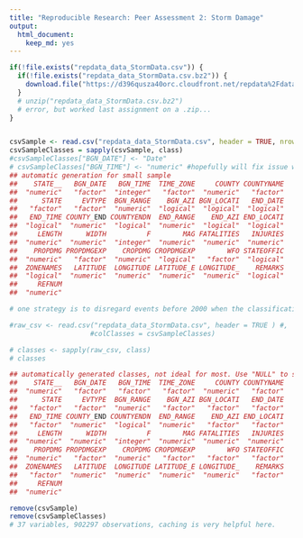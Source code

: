 ```yaml
---
title: "Reproducible Research: Peer Assessment 2: Storm Damage"
output: 
  html_document: 
    keep_md: yes
---
```


<!-- Check for data, download, unpack -->
<!-- We have added the file to the git ignore because it is 47 MB compressed, 535 MB expanded. -->

<!-- This assignment should have a max of 3 figures, which may contain multiple plots, but still only 3 figures -->

<!-- The underlying questions are simple:
Across the US, Which types of events (EVTYPE) were most harmful to population health?
Across the US, which types of events have the greatest economic consequences?
-->

```r
if(!file.exists("repdata_data_StormData.csv")) {
  if(!file.exists("repdata_data_StormData.csv.bz2")) {
    download.file("https://d396qusza40orc.cloudfront.net/repdata%2Fdata%2FStormData.csv.bz2", "repdata_data_StormData.csv.bz2", quiet = TRUE)
  }
  # unzip("repdata_data_StormData.csv.bz2")
  # error, but worked last assignment on a .zip...
}


csvSample <- read.csv("repdata_data_StormData.csv", header = TRUE, nrows = 100)
csvSampleClasses = sapply(csvSample, class)
#csvSampleClasses["BGN_DATE"] <- "Date"
# csvSampleClasses["BGN_TIME"] <- "numeric" #hopefully will fix issue with leading zeros
## automatic generation for small sample
##    STATE__   BGN_DATE   BGN_TIME  TIME_ZONE     COUNTY COUNTYNAME 
##  "numeric"   "factor"  "integer"   "factor"  "numeric"   "factor" 
##      STATE     EVTYPE  BGN_RANGE    BGN_AZI BGN_LOCATI   END_DATE 
##   "factor"   "factor"  "numeric"  "logical"  "logical"  "logical" 
##   END_TIME COUNTY_END COUNTYENDN  END_RANGE    END_AZI END_LOCATI 
##  "logical"  "numeric"  "logical"  "numeric"  "logical"  "logical" 
##     LENGTH      WIDTH          F        MAG FATALITIES   INJURIES 
##  "numeric"  "numeric"  "integer"  "numeric"  "numeric"  "numeric" 
##    PROPDMG PROPDMGEXP    CROPDMG CROPDMGEXP        WFO STATEOFFIC 
##  "numeric"   "factor"  "numeric"  "logical"   "factor"  "logical" 
##  ZONENAMES   LATITUDE  LONGITUDE LATITUDE_E LONGITUDE_    REMARKS 
##  "logical"  "numeric"  "numeric"  "numeric"  "numeric"  "logical" 
##     REFNUM 
##  "numeric"

# one strategy is to disregard events before 2000 when the classification method changed.

#raw_csv <- read.csv("repdata_data_StormData.csv", header = TRUE ) #,
                    #colClasses = csvSampleClasses)

# classes <- sapply(raw_csv, class)
# classes

## automatically generated classes, not ideal for most. Use "NULL" to skip a column.
##    STATE__   BGN_DATE   BGN_TIME  TIME_ZONE     COUNTY COUNTYNAME 
##  "numeric"   "factor"   "factor"   "factor"  "numeric"   "factor" 
##      STATE     EVTYPE  BGN_RANGE    BGN_AZI BGN_LOCATI   END_DATE 
##   "factor"   "factor"  "numeric"   "factor"   "factor"   "factor" 
##   END_TIME COUNTY_END COUNTYENDN  END_RANGE    END_AZI END_LOCATI 
##   "factor"  "numeric"  "logical"  "numeric"   "factor"   "factor" 
##     LENGTH      WIDTH          F        MAG FATALITIES   INJURIES 
##  "numeric"  "numeric"  "integer"  "numeric"  "numeric"  "numeric" 
##    PROPDMG PROPDMGEXP    CROPDMG CROPDMGEXP        WFO STATEOFFIC 
##  "numeric"   "factor"  "numeric"   "factor"   "factor"   "factor" 
##  ZONENAMES   LATITUDE  LONGITUDE LATITUDE_E LONGITUDE_    REMARKS 
##   "factor"  "numeric"  "numeric"  "numeric"  "numeric"   "factor" 
##     REFNUM 
##  "numeric"

remove(csvSample)
remove(csvSampleClasses)
# 37 variables, 902297 observations, caching is very helpful here.
```

